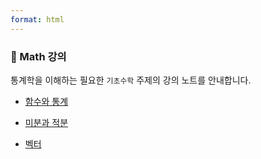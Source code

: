 ```yaml
---
format: html
---
```


### 📘 Math 강의

통계학을 이해하는 필요한 `기초수학` 주제의 강의 노트를 안내합니다.


- [함수와 통계](function.qmd)

- [미분과 적분](derivate_integral.qmd)

- [벡터](vector.qmd)